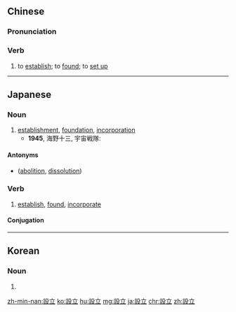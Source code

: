 {{also|设立}}
==Chinese==
{{zh-forms|s=设立}}

===Pronunciation===
{{zh-pron
|m=shèlì
|c=cit3 laap6
|mn=siat-li̍p
|cat=v
}}

===Verb===
{{zh-verb}}

# to [[establish]]; to [[found]]; to [[set up]]

----

==Japanese==
{{ja-kanjitab|せつ|りつ|yomi=on}}

===Noun===
{{ja-noun|せつりつ}}

# [[establishment]], [[foundation]], [[incorporation]]
#* '''1945''', 海野十三, 宇宙戦隊:
#*: {{ja-usex|この研究班の'''設立'''は、各方面へいろいろの反響を起した。|この けんきゅう-はん の '''せつりつ''' は、 かくほうめん へ いろいろ の はんきょう を おこした。|The '''foundation''' of this research group had various reverberations all around.}}

====Antonyms====
* {{l|ja|解散}} ([[abolition]], [[dissolution]])

===Verb===
{{ja-verb-suru|せつりつ}}

# [[establish]], [[found]], [[incorporate]]

====Conjugation====
{{ja-suru|せつりつ}}

----

==Korean==
{{ko-hanjatab}}

===Noun===
{{ko-noun|hangeul=설립}}

# {{hanja form of|설립|establishment}}

[[zh-min-nan:設立]]
[[ko:設立]]
[[hu:設立]]
[[mg:設立]]
[[ja:設立]]
[[chr:設立]]
[[zh:設立]]